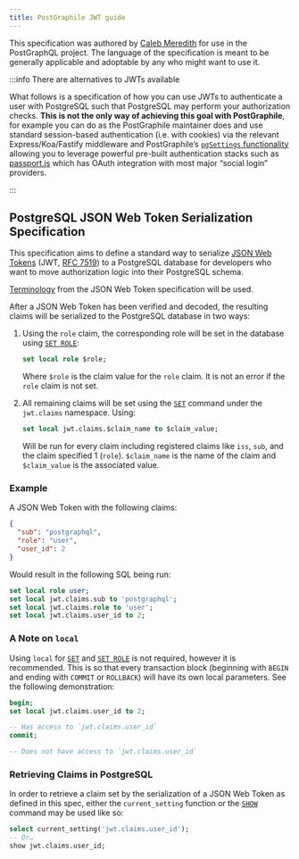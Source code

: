 ```yaml
---
title: PostGraphile JWT guide
---
```



<div className={styles.intro}>

This specification was authored by [Caleb
Meredith](https://twitter.com/calebmer) for use in the PostGraphQL project.
The language of the specification is meant to be generally applicable and
adoptable by any who might want to use it.

</div>

:::info There are alternatives to JWTs available

What follows is a specification of how you can use JWTs to
authenticate a user with PostgreSQL such that PostgreSQL may perform your
authorization checks. **This is not the only way of achieving this goal with
PostGraphile**, for example you can do as the PostGraphile maintainer does and use
standard session-based authentication (i.e. with cookies) via the relevant
Express/Koa/Fastify middleware and PostGraphile’s
[`pgSettings` functionality](./config#pgsettings) allowing you to
leverage powerful pre-built authentication stacks such as
[passport.js](http://www.passportjs.org/) which has OAuth integration with most
major “social login” providers.

:::

## PostgreSQL JSON Web Token Serialization Specification

This specification aims to define a standard way to serialize [JSON Web
Tokens][jwt] (JWT, [RFC 7519][rfc7519]) to a PostgreSQL database for developers
who want to move authorization logic into their PostgreSQL schema.

[Terminology][jwt-terms] from the JSON Web Token specification will be used.

After a JSON Web Token has been verified and decoded, the resulting claims will
be serialized to the PostgreSQL database in two ways:

1.  Using the `role` claim, the corresponding role will be set in the database
    using [`SET ROLE`][set-role]:

    ```sql
    set local role $role;
    ```

    Where `$role` is the claim value for the `role` claim. It is not an error if
    the `role` claim is not set.

2.  All remaining claims will be set using the [`SET`][set] command under the
    `jwt.claims` namespace. Using:

    ```sql
    set local jwt.claims.$claim_name to $claim_value;
    ```

    Will be run for every claim including registered claims like `iss`, `sub`,
    and the claim specified 1 (`role`). `$claim_name` is the name of the claim
    and `$claim_value` is the associated value.

### Example

A JSON Web Token with the following claims:

```json
{
  "sub": "postgraphql",
  "role": "user",
  "user_id": 2
}
```

Would result in the following SQL being run:

```sql
set local role user;
set local jwt.claims.sub to 'postgraphql';
set local jwt.claims.role to 'user';
set local jwt.claims.user_id to 2;
```

### A Note on `local`

Using `local` for [`SET`][set] and [`SET ROLE`][set-role] is not required,
however it is recommended. This is so that every transaction block (beginning
with `BEGIN` and ending with `COMMIT` or `ROLLBACK`) will have its own local
parameters. See the following demonstration:

```sql
begin;
set local jwt.claims.user_id to 2;

-- Has access to `jwt.claims.user_id`
commit;

-- Does not have access to `jwt.claims.user_id`
```

### Retrieving Claims in PostgreSQL

In order to retrieve a claim set by the serialization of a JSON Web Token as
defined in this spec, either the `current_setting` function or the
[`SHOW`][show] command may be used like so:

```sql
select current_setting('jwt.claims.user_id');
-- Or…
show jwt.claims.user_id;
```

[jwt]: https://jwt.io/
[rfc7519]: https://tools.ietf.org/html/rfc7519
[jwt-terms]: https://tools.ietf.org/html/rfc7519#section-2
[set-role]: http://www.postgresql.org/docs/current/static/sql-set-role.html
[set]: http://www.postgresql.org/docs/current/static/sql-set.html
[show]: http://www.postgresql.org/docs/current/static/sql-show.html
